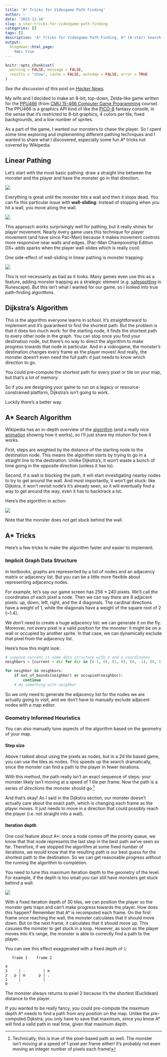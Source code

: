 ```yaml
---
title: 'A* Tricks for Videogame Path Finding'
author: ~
date: '2023-12-16'
slug: a-star-tricks-for-videogame-path-finding
categories: []
tags: []
description: 'A* Tricks for Videogame Path Finding, A* (A-star) Search Algorithm'
output:
  blogdown::html_page:
    toc: true
---
```


```r
knitr::opts_chunk$set(
  warning = FALSE, message = FALSE,
  results = "show", cache = FALSE, autodep = FALSE, error = TRUE
)
```

*See the discussion of this post on [Hacker News](https://news.ycombinator.com/item?id=38833658).*

My wife and I decided to make an 8-bit, top-down, Zelda-like game written
for the [PPU466](https://github.com/15-466/15-466-f23-base1)
(from [CMU 15-466 Computer Game Programming](http://graphics.cs.cmu.edu/courses/15-466-f23/) course).
The PPU466 is a graphics API kind of like the [PICO-8](https://www.lexaloffle.com/pico-8.php)
fantasy console, in the sense that it's restricted to 8-bit graphics,
4 colors per tile, fixed backgrounds, and a low number of sprites.

As a part of the game, I wanted our monsters to chase the player.
So I spent some time exploring and implementing different pathing techniques and
I wanted to share what I discovered, especially some fun A* tricks
not covered by Wikipedia.

## Linear Pathing

Let's start with the most basic pathing: draw
a straight line between the monster and the player
and have the monster go in that direction.

![](linear-basic.gif)

Everything is great until the monster hits a wall
and then it stops dead. You can fix this particular issue
with **wall-sliding**: instead of stopping when you hit a wall,
you move along the wall.

![](linear-wall-slide.gif)

This approach works surprisingly well for pathing,
but it really shines for player movement.
Nearly every game uses this technique for player movement
(and have since Pac-Man) because it makes movement controls more responsive
near walls and edges.
(Pac-Man Championship Edition DX+ adds
sparks when the player wall-slides which is really cool)

One side-effect of wall-sliding in linear pathing is monster trapping:

![](linear-wall-slide-trap.gif)

This is not necessarily as bad as it looks. Many
games even use this as a feature, adding monster
trapping as a strategic element (e.g. [safespotting](https://oldschool.runescape.wiki/w/Safespot)
in Runescape).
But this isn't what I wanted for our game, so I looked
into true path-finding algorithms.

## Dijkstra's Algorithm

This is the algorithm everyone learns in school.
It's straightforward to implement and
it's guaranteed to find the shortest path.
But the problem is that it does too much work:
for the starting node, it finds the shortest
path to every other node in the graph. You can
stop once you find your destination node,
but there's no way to direct the algorithm
to make progress towards that node in particular.
And in a videogame, the monster's destination
changes every frame as the player moves!
And really, the monster doesn't even need the full
path: it just needs to know which direction to go.


You could pre-compute the shortest path for every
pixel or tile on your map, but that's a lot of
memory.

So if you are designing your game to run on a legacy
or resource-constrained platform, Dijkstra's isn't
going to work.

Luckily there's a better way.

## A* Search Algorithm

Wikipedia has an in-depth overview of the
[algorithm](https://en.wikipedia.org/wiki/A*_search_algorithm)
(and a really nice [animation](https://en.wikipedia.org/wiki/A*_search_algorithm#/media/File:Weighted_A_star_with_eps_5.gif)
showing how it works), so I'll just share my intution
for how it works.

First, steps are weighted by the distance of the starting
node to the destination node. This means the algorithm
starts by trying to go in a straight line to the destination.
Unlike Dijkstra's, it won't waste a bunch of time going
in the opposite direction (unless it has to).

Second, if a wall is blocking the path, it will start
investigating nearby nodes to try to get around the wall.
And most importantly, it won't get stuck:
like Dijkstra, it won't revisit node's it's already seen,
so it will eventually find a way to get around the way,
even it has to backtrack a lot.

Here's the algorithm in action:

![](a-star.gif)

Note that the monster does *not* get stuck behind the wall.

## A* Tricks

Here's a few tricks to make the algorithm faster
and easier to implement.

### Implicit Graph Data Structure

In textbooks, graphs are represented by a list of nodes
and an adjacency matrix or adjacency list. But you can be
a little more flexible about representing adjacency nodes.

For example, let's say our game screen has 256 * 240 pixels.
We'll call the coordinates of each pixel a node. Then we can say
there are 8 adjacent pixels: up, down, left, right, and
the 4 diagonals. The cardinal directions have a weight of 1,
while the diagonals have a weight of the square root of 2 (~1.4).

We don't need to create a huge adjacency list: we can
generate it on the fly. Moreover, not every pixel
is a valid position for the monster: it might be on a wall
or occupied by another sprite. In that case, we can
dynamically exclude that pixel from the adjacency list.

Here's how this might look:

```python
# suppose current is some data structure with x and y coordinates
neighbors = [current + dir for dir in [(-1, 0), (1, 0), (0, -1), (0, 1), (-1, -1), (-1, 1), (1, -1), (1, 1)]]

for neighbor in neighbors:
    if out_of_bounds(neighbor) or occupied(neighbor):
        continue
    # do something with neighbor
```

So we only need to generate the adjacency list for the nodes
we are actually going to visit, and we don't have to manually
exclude adjacent nodes with a map editor.

### Geometry Informed Heuristics

You can also manually tune aspects of the algorithm
based on the geometry of your map.

#### Step size

Above I talked about using the pixels as nodes, but in a 2d
tile based game, you can use the tiles as nodes. This speeds
up the search dramatically, since the monster can find a path
to the player in fewer iterations.

With this method, the path really isn't an exact sequence of
steps: your monster likely isn't moving at a speed of
1 tile per frame. Now the path is a series of *directions* the monster should go.^[
Technically, this is true of the pixel-based path as well. The monster
isn't moving at a speed of 1 pixel per frame either! It's probably not even
moving an integer number of pixels each frame!
]

And that's okay! As I said in the Dijkstra section,
our monster doesn't actually care about the exact path,
which is changing each frame as the player moves. It just needs
to move in a direction that could possibly reach the player
(i.e. not straight into a wall).

#### Iteration depth

One cool feature about A*: once a node comes off
the priority queue, we know that that node represents
the last step in the best path we've seen so far.
Therefore, if we stopped the algorithm at some fixed number of
iterations, we would know that the resulting path
is our best guess for the shortest path to the destination.
So we can get reasonable progress without the running the algorithm
to completion.

You need to tune this maximum iteration depth to the geometry of the level.
For example, if the depth is too small you can still
have monsters get stuck behind a wall:

![](a-star-depth.gif)

With a fixed iteration depth of 30 tiles, we can position the player
so the monster gets traps and can't make progress towards the player.
How does this happen? Remember that A* is recomputed each frame.
On the first frame once reaching the wall, the monster calculates that it should move down.
But on the next frame, it calculates that it should move up.
This casuses the monster to get stuck in a loop.
However, as soon as the player moves into it's range,
the monster is able to correctly find a path to the player.

You can see this effect exaggerated with a fixed depth of `1`:
```
   frame 1    frame 2

4
3     | .        | m
2   p | m      p | .
1     |          |
0
```
The monster always returns to pxiel 2 because it's the shortest
(Euclidean) distance to the player.

If you wanted to be really fancy, you could pre-compute
the maximum depth A* needs to find a path from any position
on the map.
Unlike the pre-computed Dijkstra, you only have to
save that maximum, since you know A* will find a valid path
in real time, given that maximum depth.
